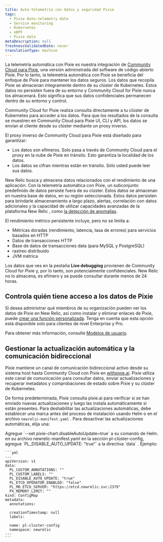 ```yaml
---
title: Auto-telemetría con datos y seguridad Pixie
tags:
  - Pixie Auto-telemetry data
  - Service monitoring
  - Kubernetes
  - eBPF
  - Pixie data
metaDescription: null
freshnessValidatedDate: never
translationType: machine
---
```


La telemetría automática con Pixie es nuestra integración de [Community Cloud para Pixie](https://docs.px.dev/installing-pixie/install-guides/community-cloud-for-pixie/), una versión administrada del software de código abierto Pixie. Por lo tanto, la telemetría automática con Pixie se beneficia del enfoque de Pixie para mantener los datos seguros. Los datos que recopila Pixie se almacenan íntegramente dentro de su clúster de Kubernetes. Estos datos no persisten fuera de su entorno y Community Cloud for Pixie nunca los almacenará. Esto significa que sus datos confidenciales permanecen dentro de su entorno y control.

Community Cloud for Pixie realiza consulta directamente a tu clúster de Kubernetes para acceder a los datos. Para que los resultados de la consulta se muestren en Community Cloud para Pixie UI, CLI y API, los datos se envían al cliente desde su clúster mediante un proxy inverso.

El proxy inverso de Community Cloud para Pixie está diseñado para garantizar:

* Los datos son efímeros. Solo pasa a través de Community Cloud para el proxy en la nube de Pixie en tránsito. Esto garantiza la localidad de los datos.
* Los datos se cifran mientras están en tránsito. Sólo usted puede leer sus datos.

New Relic busca y almacena datos relacionados con el rendimiento de una aplicación. Con la telemetría automática con Pixie, un subconjunto predefinido de datos persiste fuera de su clúster. Estos datos se almacenan en nuestra base de datos, en su región seleccionada. Estos datos persisten para brindarle almacenamiento a largo plazo, alertas, correlación con datos adicionales y la capacidad de utilizar capacidades avanzadas de la plataforma New Relic , como [la detección de anomalías](/docs/alerts-applied-intelligence/applied-intelligence/anomaly-detection/anomaly-detection-applied-intelligence/).

El rendimiento métrico persistente incluye, pero no se limita a:

* Métricas doradas (rendimiento, latencia, tasa de errores) para servicios basados en HTTP
* Datos de transacciones HTTP
* Base de datos de transacciones data (para MySQL y PostgreSQL)
* rastreo distribuido
* JVM métrica

Los datos que ves en la pestaña <DNT>**Live debugging**</DNT> provienen de Community Cloud for Pixie y, por lo tanto, son potencialmente confidenciales. New Relic no lo almacena, es efímero y se puede consultar durante menos de 24 horas.

## Controla quién tiene acceso a los datos de Pixie

Si desea administrar qué miembros de su organización pueden ver los datos de Pixie en New Relic, así como instalar y eliminar enlaces de Pixie, puede [crear una función personalizada](/docs/accounts/accounts-billing/new-relic-one-user-management/tutorial-add-new-user-groups-roles-new-relic-one-user-model/#roles). Tenga en cuenta que esta opción está disponible solo para clientes de nivel Enterprise y Pro.

Para obtener más información, consulte [Modelos de usuario](/docs/accounts/original-accounts-billing/original-product-based-pricing/overview-user-models).

## Gestionar la actualización automática y la comunicación bidireccional

Pixie mantiene un canal de comunicación bidireccional activo desde su sistema host hasta Community Cloud con Pixie en [withpixie.ai](https://work.withpixie.ai/). Pixie utiliza este canal de comunicación para consultar datos, enviar actualizaciones y recuperar metadatos y comprobaciones de estado sobre Pixie y su clúster de Kubernetes.

De forma predeterminada, Pixie consulta pixie.ai para verificar si se han enviado nuevas actualizaciones y luego las instala automáticamente si están presentes. Para deshabilitar las actualizaciones automáticas, debe establecer una marca antes del proceso de instalación usando Helm o en el archivo `newrelic-manifest.yaml` . Para desactivar las actualizaciones automáticas, elija una:

<CollapserGroup>
  <Collapser className="freq-link" id="" title="Opción de timón">
    Agregue `--set pixie-chart.disableAutoUpdate=true` a su comando de Helm.
  </Collapser>

  <Collapser className="freq-link" id="" title="Opción newrelic-manifest.yaml">
    en su archivo newrelic-manifest.yaml en la sección pl-clúster-config, agregue `PL_DISABLE_AUTO_UPDATE: "true"` a la directiva `data` . Ejemplo:

    ```yml
    ---
    apiVersion: v1
    data:
      PL_CUSTOM_ANNOTATIONS: ""
      PL_CUSTOM_LABELS: ""
      PL_DISABLE_AUTO_UPDATE: "true"
      PL_ETCD_OPERATOR_ENABLED: "false"
      PL_MD_ETCD_SERVER: "https://etcd.newrelic.svc:2379"
      PX_MEMORY_LIMIT: ""
    kind: ConfigMap
    metadata:
      annotations:

      creationTimestamp: null
      labels:

      name: pl-cluster-config
      namespace: newrelic
    ---
    ```
  </Collapser>
</CollapserGroup>
